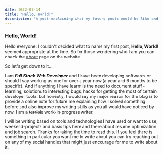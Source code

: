 ---
date: 2022-07-14
title: "Hello, World!"
description: "A post explaining what my future posts would be like and a bit of explanation of why I added a blog to my portfolio website"
---

### Hello, World!

Hello everyone. I couldn't decided what to name my first post, **Hello, World!** seemed appropriate at the time. So for those wondering who I am you can check the [about](/about) page on the website.

So let's get down to it...

I am ***Full Stack Web Developer*** and I have been developing softwares or should I say working as one for over a year now (a year and 6 months to be specific). And if anything I have learnt is the need to document stuff - learning, solutions to interesting bugs, hacks for getting the most of certain developer tools. But honestly, I would say my major reason for the blog is to provide a online note for future me explaining how I solved something before and also improve my writing skills as you all would have noticed by now. I am a <s> terrible</s> work-in-progress writer. 

I will be writing based on tools and technologies I have used or want to use, weekend-projects and basic tips here and there about resume optimization and job search. Thanks for taking the time to read this. If you feel there is something in particular you want me to write about you can try reaching out on any of my social handles that might just encourage for me to write about it.

